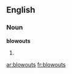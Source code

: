 ==English==

===Noun===
'''blowouts'''

# {{plural of|[[blowout]]}}

[[ar:blowouts]]
[[fr:blowouts]]